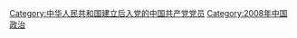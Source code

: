 [[Category:中华人民共和国建立后入党的中国共产党党员|Category:中华人民共和国建立后入党的中国共产党党员]]
[[Category:2008年中国政治|Category:2008年中国政治]]